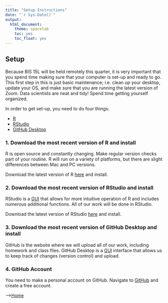 ```yaml
---
title: "Setup Instructions"
date: "`r Sys.Date()`"
output:
  html_document:
    theme: spacelab
    toc: yes
    toc_float: yes
---
```


## Setup  
Because BIS 15L will be held remotely this quarter, it is very important that you spend time making sure that your computer is set-up and ready to go. This first step in this is just basic maintenance; i.e. clean up your desktop, update your OS, and make sure that you are running the latest version of Zoom. Data scientists are neat and tidy! Spend time getting yourself organized.  

In order to get set-up, you need to do four things:  

+ [R](https://www.r-project.org/)  
+ [RStudio](https://www.rstudio.com/)  
+ [GitHub Desktop](https://desktop.github.com/)

### 1. Download the most recent version of R and install
R is open source and constantly changing. Make regular version checks part of your routine. R will run on a variety of platforms, but there are slight differences between Mac and PC versions.  

Download the latest version of R [here](https://www.r-project.org/) and install.  

### 2. Download the most recent version of RStudio and install
RStudio is a [GUI](https://www.computerhope.com/jargon/g/gui.htm) that allows for more intuitive operation of R and includes numerous additional functions. All of our work will be done in RStudio.

Download the latest version of RStudio [here](https://www.rstudio.com/) and install.  

### 3. Download the most recent version of GitHub Desktop and install  
GitHub is the website where we will upload all of our work, including homework and class files. GitHub Desktop is a [GUI](https://www.computerhope.com/jargon/g/gui.htm) interface that allows us to keep track of changes (version control) and upload.  

### 4. GitHub Account
You need to make a personal account on GitHub. Navigate to [GitHub](http://www.github.com) and create a free account.  

-->[Home](https://jmledford3115.github.io/datascibiol/)  